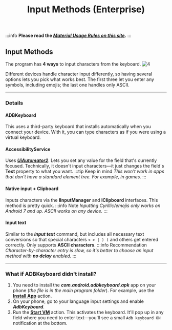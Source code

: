 ﻿---
sidebar_position: 15
title: Input Methods (Enterprise)
description: Available input methods.
---
:::info **Please read the [*Material Usage Rules on this site*](../Disclaimer).**
:::

## Input Methods
The program has **4 ways** to input characters from the keyboard.
![4](./assets/Record_and_InputMethods/Record_and_InputMethods_pic3.png)  

Different devices handle character input differently, so having several options lets you pick what works best. The first three let you enter any symbols, including emojis; the last one handles only ASCII.
_______________________________________________
### Details
#### ADBKeyboard
This uses a third-party keyboard that installs automatically when you connect your device. With it, you can type characters as if you were using a virtual keyboard.
#### AccessibilityService
Uses [***UiAutomator2***](https://github.com/appium/appium-uiautomator2-driver). Lets you set any value for the field that's currently focused.
Technically, it doesn't input characters—it just changes the field's **Text** property to what you want.
:::tip Keep in mind
*This won't work in apps that don't have a standard element tree. For example, in games.*
:::

#### Native input + Clipboard
Inputs characters via the **IInputManager** and **IClipboard** interfaces. This method is pretty quick.
:::info Note
*Inputting Cyrillic/emojis only works on Android 7 and up. ASCII works on any device.*
:::

#### Input text
Similar to the ***input text*** command, but includes all necessary text conversions so that special characters `< > | ) (` and others get entered correctly. Only supports **ASCII characters**.
:::info Recommendation
*Character-by-character entry is slow, so it's better to choose an input method with **no delay** enabled.*
:::
_______________________________________________
### What if ADBKeyboard didn't install?
1. You need to install the ***com.android.adbkeyboard.apk*** app on your phone (*the file is in the main program folder*). For example, use the [**Install App**](../Android/ProLite/App#install-an-app) action.
2. On your phone, go to your language input settings and enable ***AdbKeyboard***.
3. Run the [**Start VM**](../Android/ProLite/action#how-do-i-start-or-restart-a-device) action. This activates the keyboard. It'll pop up in any field where you need to enter text—you'll see a small `Adb keyboard ON` notification at the bottom.